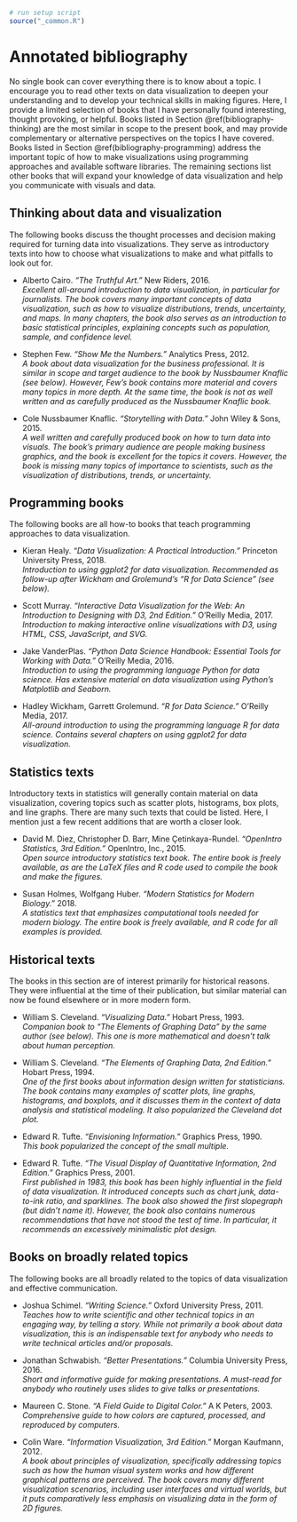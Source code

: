 ```r
# run setup script
source("_common.R")
```

# Annotated bibliography {#bibliography}

No single book can cover everything there is to know about a topic. I encourage you to read other texts on data visualization to deepen your understanding and to develop your technical skills in making figures. Here, I provide a limited selection of books that I have personally found interesting, thought provoking, or helpful. Books listed in Section \@ref(bibliography-thinking) are the most similar in scope to the present book, and may provide complementary or alternative perspectives on the topics I have covered. Books listed in Section \@ref(bibliography-programming) address the important topic of how to make visualizations using programming approaches and available software libraries. The remaining sections list other books that will expand your knowledge of data visualization and help you communicate with visuals and data.

## Thinking about data and visualization {#bibliography-thinking}

The following books discuss the thought processes and decision making required for turning data into visualizations. They serve as introductory texts into how to choose what visualizations to make and what pitfalls to look out for. 

* Alberto Cairo. *"The Truthful Art."* New Riders, 2016.  
*Excellent all-around introduction to data visualization, in particular for journalists. The book covers many important concepts of data visualization, such as how to visualize distributions, trends, uncertainty, and maps. In many chapters, the book also serves as an introduction to basic statistical principles, explaining concepts such as population, sample, and confidence level.* 

* Stephen Few. *"Show Me the Numbers."* Analytics Press, 2012.  
*A book about data visualization for the business professional. It is similar in scope and target audience to the book by Nussbaumer Knaflic (see below). However, Few’s book contains more material and covers many topics in more depth. At the same time, the book is not as well written and as carefully produced as the Nussbaumer Knaflic book.*

* Cole Nussbaumer Knaflic. *"Storytelling with Data."* John Wiley & Sons, 2015.  
*A well written and carefully produced book on how to turn data into visuals. The book’s primary audience are people making business graphics, and the book is excellent for the topics it covers. However, the book is missing many topics of importance to scientists, such as the visualization of distributions, trends, or uncertainty.*


## Programming books {#bibliography-programming}

The following books are all how-to books that teach programming approaches to data visualization.

* Kieran Healy. *"Data Visualization: A Practical Introduction."* Princeton University Press, 2018.  
*Introduction to using ggplot2 for data visualization. Recommended as follow-up after Wickham and Grolemund's "R for Data Science" (see below).*

* Scott Murray. *"Interactive Data Visualization for the Web: An Introduction to Designing with D3, 2nd Edition."* O'Reilly Media, 2017.  
*Introduction to making interactive online visualizations with D3, using HTML, CSS, JavaScript, and SVG.*

* Jake VanderPlas. *"Python Data Science Handbook: Essential Tools for Working with Data."* O'Reilly Media, 2016.  
*Introduction to using the programming language Python for data science. Has extensive material on data visualization using Python's Matplotlib and Seaborn.*

* Hadley Wickham, Garrett Grolemund. *"R for Data Science."* O'Reilly Media, 2017.  
*All-around introduction to using the programming language R for data science. Contains several chapters on using ggplot2 for data visualization.*


## Statistics texts

Introductory texts in statistics will generally contain material on data visualization, covering topics such as scatter plots, histograms, box plots, and line graphs. There are many such texts that could be listed. Here, I mention just a few recent additions that are worth a closer look.

* David M. Diez, Christopher D. Barr, Mine Çetinkaya-Rundel. *"OpenIntro Statistics, 3rd Edition."* OpenIntro, Inc., 2015.  
*Open source introductory statistics text book. The entire book is freely available, as are the LaTeX files and R code used to compile the book and make the figures.*

* Susan Holmes, Wolfgang Huber. *"Modern Statistics for Modern Biology."* 2018.  
*A statistics text that emphasizes computational tools needed for modern biology. The entire book is freely available, and R code for all examples is provided.*


## Historical texts

The books in this section are of interest primarily for historical reasons. They were influential at the time of their publication, but similar material can now be found elsewhere or in more modern form.


* William S. Cleveland. *"Visualizing Data."* Hobart Press, 1993.  
*Companion book to "The Elements of Graphing Data" by the same author (see below). This one is more mathematical and doesn't talk about human perception.*

* William S. Cleveland. *"The Elements of Graphing Data, 2nd Edition."* Hobart Press, 1994.  
*One of the first books about information design written for statisticians. The book contains many examples of scatter plots, line graphs, histograms, and boxplots, and it discusses them in the context of data analysis and statistical modeling. It also popularized the Cleveland dot plot.*

* Edward R. Tufte. *"Envisioning Information."* Graphics Press, 1990.  
*This book popularized the concept of the small multiple.*

* Edward R. Tufte. *"The Visual Display of Quantitative Information, 2nd Edition."* Graphics Press, 2001.  
*First published in 1983, this book has been highly influential in the field of data visualization. It introduced concepts such as chart junk, data-to-ink ratio, and sparklines. The book also showed the first slopegraph (but didn't name it). However, the book also contains numerous recommendations that have not stood the test of time. In particular, it recommends an excessively minimalistic plot design.*


## Books on broadly related topics

The following books are all broadly related to the topics of data visualization and effective communication. 

* Joshua Schimel. *"Writing Science."* Oxford University Press, 2011.  
*Teaches how to write scientific and other technical topics in an engaging way, by telling a story. While not primarily a book about data visualization, this is an indispensable text for anybody who needs to write technical articles and/or proposals.*

* Jonathan Schwabish. *"Better Presentations."* Columbia University Press, 2016.  
*Short and informative guide for making presentations. A must-read for anybody who routinely uses slides to give talks or presentations.*

* Maureen C. Stone. *"A Field Guide to Digital Color."* A K Peters, 2003.  
*Comprehensive guide to how colors are captured, processed, and reproduced by computers.*

* Colin Ware. *"Information Visualization, 3rd Edition."* Morgan Kaufmann, 2012.  
*A book about principles of visualization, specifically addressing topics such as how the human visual system works and how different graphical patterns are perceived. The book covers many different visualization scenarios, including user interfaces and virtual worlds, but it puts comparatively less emphasis on visualizing data in the form of 2D figures.*

